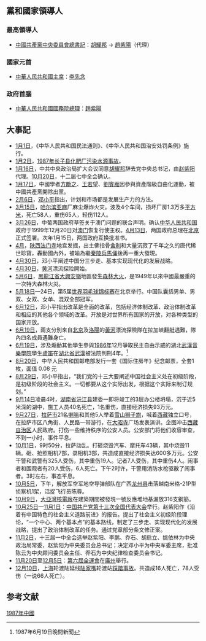{{ChinaYearTOC|1987}}
{{C20YearInTopic|1987}}

==黨和國家領導人==
===最高領導人===
*[[中國共產黨中央委員會總書記|中國共產黨中央委員會總書記]]：[[胡耀邦|胡耀邦]] → [[趙紫陽|趙紫陽]]（代理）

===國家元首===
*[[中華人民共和國主席|中華人民共和國主席]]：[[李先念|李先念]]

===政府首腦===
*[[中華人民共和國國務院總理|中華人民共和國國務院總理]]：[[趙紫陽|趙紫陽]]

== 大事記 ==
*[[1月1日|1月1日]]，《中华人民共和国民法通则》、《中华人民共和国治安处罚条例》施行。
*[[1月2日|1月2日]]，[[1987年长子县化肥厂污染水源事故|1987年长子县化肥厂污染水源事故]]。
*[[1月16日|1月16日]]，中共中央政治局扩大会议同意[[胡耀邦|胡耀邦]]辞去党中央总书记，由[[赵紫阳|赵紫阳]]代理。[[10月20日|10月20日]]，十二届七中全会确认。
*[[1月17日|1月17日]]，中國學者[[方勵之|方勵之]]、[[王若望|王若望]]、[[劉賓雁|劉賓雁]]因參與資產階級自由化運動，被中國共產黨開除出黨。
*[[2月6日|2月6日]]，[[邓小平|邓小平]]指出，计划和市场都是发展生产力的方法。
*[[3月15日|3月15日]]，[[哈尔滨|哈尔滨]][[亚麻|亚麻]]厂麻尘爆炸火灾。波及4个车间，损坏厂房1.3万多[[平方米|平方米]]，死亡58人，重伤65人，轻伤112人。
*[[3月26日|3月26日]]，中葡两国政府草签关于澳门问题的联合声明。确认[[中华人民共和国|中华人民共和国]]政府于1999年12月20日对[[澳门|澳门]]恢复行使主权。[[4月13日|4月13日]]，两国政府总理在[[北京|北京]]正式签署。次年1月15日，两国政府互换批准书。
*[[4月|4月]]，[[陕西|陕西]][[法门寺|法门寺]]地宫发掘，出土佛指骨[[舍利|舍利]]和大量沉寂了千年之久的唐代稀世珍寶，轟動國內外，被喻為繼[[秦陵兵馬俑|秦陵兵馬俑]]後再一重大發現。
*[[4月30日|4月30日]]，邓小平阐述中国分三步走、基本实现现代化的发展战略。
*[[4月30日|4月30日]]，[[黄河|黄河]]漂流探险開始。
*[[5月6日|5月6日]]，[[黑龍江省|黑龍江省]][[大興安嶺|大興安嶺]]地區發生[[大興安嶺五·六森林大火|森林大火]]，是1949年以來中國最嚴重的一次特大森林火災。
*[[5月18日|5月18日]]—24日，第5届[[世界羽毛球锦标赛|世界羽毛球锦标赛]]在北京举行。中国队囊括男单、男双、女双、女单、混双全部冠军。
*[[6月12日|6月12日]]，邓小平指出改革是全面的改革，包括经济体制改革、政治体制改革和相应的其他各个领域的改革。开放是对世界所有国家的开放，对各种类型的国家开放。
*[[6月19日|6月19日]]，兩支分別來自[[北京|北京]]及[[洛陽|洛陽]]的[[黃河|黃河]]漂流探險隊在拉加峽翻艇遇難，隊內四名成員遇難身亡。
*[[6月19日|6月19日]]，涉及煽動其他學生參與[[1986年|1986年]]12月爭取民主自由示威的湖北[[武漢音樂學院|武漢音樂學院]]學生[[盧笛|盧笛]]在[[湖北省|湖北省]][[武漢|武漢]]被法院判刑4年。<ref>1987年6月19日晚間新聞</ref>
*[[8月20日|8月20日]]，中华人民共和国邮电部发行一套《国际住房年》纪念邮票，全套1枚，面值 0.08 元
*[[8月29日|8月29日]]，邓小平指出，“我们党的十三大要阐述中国社会主义处在初级阶段，是初级阶段的社会主义。一切都要从这个实际出发，根据这个实际来制订规划。”
*[[9月14日|9月14日]]凌晨4时，[[湖南省|湖南省]][[沅江县|沅江县]]建委一即将竣工的3层办公楼坍塌，沉于近5米深的湖中，施工人员40名死亡，1名重伤，直接经济损失93万元。
*[[9月27日|9月27日]]，[[拉萨市|拉萨市]]21名[[喇嘛|喇嘛]]和其他5人举着[[雪山狮子旗|雪山狮子旗]]，喊着[[西藏|西藏]]独立口号，在拉萨市区八角街、人民路一带游行，在[[大昭寺|大昭寺]]广场发表演讲。企图冲击[[西藏自治区|西藏自治区]]人民政府。打伤一些维持秩序的公安人员。公安部门将他们收容审查，不到一小时，事件平息。
*[[10月1日|10月1日]]，9时50分，拉萨动乱。打砸烧毁汽车、摩托车43辆，其中烧毁11辆。砸、抢照相机7部，录相机3部，共造成直接经济损失达600多万元。公安干警和武警有325人受伤，其中重伤19人。记者7人受伤，其中重伤4人。闹事者和围观者有20人受伤，6人死亡。下午2时许，干警用消防水枪驱散了闹事者。3时左右，事态平息。
*[[10月5日|10月5日]]，下午，解放军空军地空导弹部队在广西[[龙州县|龙州县]]击落越南米格-21P型侦察机1架，活捉飞行员陈尊。
*[[10月9日|10月9日]]，[[大亞灣核電廠|大亞灣核電廠]]在建築期間被發現一號反應堆地基漏放316支鋼筋。
*[[10月25日|10月25日]]—[[11月1日|11月1日]]：[[中国共产党第十三次全国代表大会|中国共产党第十三次全国代表大会]]举行。赵紫阳作《沿着有中国特色的社会主义道路前进》的报告。提出了社会主义初级阶段理论，“一个中心、两个基本点”的基本路线，制定了三步走、实现现代化的发展战略，提出了政治体制改革的任务。通过党章部分条文修正案。
*[[11月2日|11月2日]]，十三届一中全会选举赵紫阳、李鹏、乔石、胡启立、姚依林为中央政治局常委，赵紫阳为中央委员会总书记；决定邓小平为中央军委主席，批准陈云为中央顾问委员会主任、乔石为中央纪律检查委员会书记。
*[[11月20日|11月20日]]至[[12月5日|12月5日]]：[[中華人民共和國第六屆全運會|第六屆全運會]]在[[廣州|廣州]]舉行。
*[[12月10日|12月10日]]，[[上海|上海]]轮渡陆延线[[陆家嘴|陆家嘴]]轮渡站[[上海陆家嘴渡口“12·10”踩踏事故|踩踏事故]]。共造成16人死亡，78人受伤（一说66人死亡）。

== 参考文献 ==
{{Reflist}}
{{Portal:中國大陸新聞動態/Footer}}
[[Category:1987年中國|]]